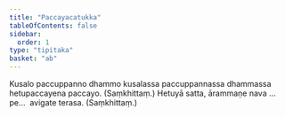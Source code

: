 ```yaml
---
title: "Paccayacatukka"
tableOfContents: false
sidebar:
  order: 1
type: "tipitaka"
basket: "ab"
---
```



<DynamicBreadcrumb />

<Division number="71">

<Paragraph number="234">
Kusalo paccuppanno dhammo kusalassa paccuppannassa dhammassa hetupaccayena paccayo. (Saṃkhittaṃ.)
</Paragraph>

<Paragraph number="235">
Hetuyā satta, ārammaṇe nava …pe…  avigate terasa. (Saṃkhittaṃ.)
</Paragraph>
</Division>